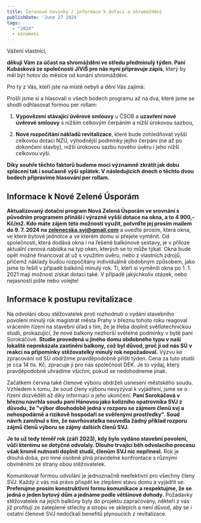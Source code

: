 ```yaml
---
title: Červnové novinky / informace k dotaci a shromáždění
publishDate: 'June 27 2024'
tags:
  - "2024"
  - oznameni
---
```


Vážení vlastníci,

**děkuji Vám za účast na shromáždění ve středu předminulý týden. Paní Kubásková ze společnosti JiViŠ pro nás nyní připravuje zápis**, který by měl být hotov do měsíce od konání shromáždění.

Pro ty z Vás, kteří jste na místě nebyli a dění Vás zajímá:

Prošli jsme si a hlasovali o všech bodech programu až na dva, které jsme se shodli odhlasovat formou per rollam:

1) **Vypovězení stávající úvěrové smlouvy** u ČSOB a **uzavření nové úvěrové smlouvy** s nižším celkovým čerpáním a nižší úrokovou sazbou,

2) **Nové rozpočítání nákladů revitalizace**, které bude zohledňovat vyšší celkovou dotaci NZÚ, výhodnější podmínky jejího čerpání (ne až po dokončení stavby), nižší úrokovou sazbu nového úvěru i jeho nižší celkovou výši.

**Díky souhře těchto faktorů budeme moci významně zkrátit jak dobu splácení tak i současně výši splátek. V následujících dnech o těchto dvou bodech připravíme hlasování per rollam.**

## Informace k Nové Zelené Úsporám

**Aktualizovaný dotační program Nová Zelená Úsporám ve srovnání s původním programem přináší i výrazně vyšší dotace na okna, a to 4 900,- Kč/m2. Kdo máte zájem této možnosti využít, potvrďte jej prosím mailem do 9. 7. 2024 na zelenecska.svj@gmail.com** a uveďte prosím, která okna, ve které bytové jednotce a ve kterém domu si přejete vyměnit. Od společnosti, která dodává okna i na řešené balkónové sestavy, je v příloze aktuální cenová nabídka na typ oken, kterých se to může týkat. Okna bude opět možné financovat ať už s využitím úvěru, nebo z vlastních zdrojů, přičemž náklady budou rozpočítány individuálně obdobným způsobem, jako jsme to řešili v případě balkónů minulý rok. Ti, kteří si vyměnili okna po 1. 1. 2021 mají možnost získat dotaci také. V případě jakýchkoliv otázek, nebo nejasností pište nebo volejte!

## Informace k postupu revitalizace

Na odvolání obou stěžovatelek proti rozhodnutí o vydání stavebního povolení minulý rok magistrát města Prahy v březnu tohoto roku reagoval vrácením řízení na stavební úřad s tím, že je třeba doplnit světlotechnickou studii, prokazující, že nové balkony nezhorší světelné podmínky v bytě paní Sorokáčové. **Studie provedená u jiného domu obdobného typu v naší lokalitě neprokázala zastínění balkony, což byl důvod, proč ji od nás SÚ v reakci na připomínky stěžovatelky minulý rok nepožadoval.** Výzvu ke zpracování od SÚ obdržíme pravděpodobně příští týden. Cena za tuto studii je cca 14 tis. Kč, zpracuje ji pro nás společnost DEK. Je to výdaj, který pravděpodobně uhradíme všichni, pokud se nedohodneme jinak.

Začátkem června také členové výboru obdrželi usnesení městského soudu. Vzhledem k tomu, že soud členy výboru nevyzýval k vyjádření, jsme se o řízení dozvěděli až díky informaci o jeho ukončení. **Paní Sorokáčová v březnu navrhla soudu paní Hánovou jako kolizního opatrovníka SVJ z důvodu, že "výbor dlouhodobě jedná v rozporu se zájmem členů svj a nehospodárně a rizikově hospodaří se svěřenými prostředky". Soud návrh zamítnul s tím, že navrhovatelka neuvedla žádný příklad rozporu zájmů členů výboru se zájmy dalších členů SVJ.**

**Je to už tedy téměř rok (září 2023), kdy bylo vydáno stavební povolení, vůči kterému se dotyčné odvolaly. Dlouho trvající běh odvolacího procesu však kromě nutnosti doplnit studii, členům SVJ nic nepřinesl.** Rok je dlouhá doba, pro mne osobně plná pravidelné konfrontace s různými obviněními ze strany obou stěžovatelek.

Komunikovat formou odvolání je jednoznačně neefektivní pro všechny členy SVJ. Každý z vás má právo přispět ke zlepšení stavu domu a vyjádřit se. **Preferujme prosím konstruktivní formu komunikace a respektujme, že se jedná o jeden bytový dům a jednáme podle většinové dohody.** Požadavky stěžovatelek na jejich balkóny byly do projektu zapracovány, někteří z vás již profitují ze zateplené střechy a stropu ve sklepích a není důvod, aby se i ostatní členové SVJ nedočkali benefitů plynoucích z revitalizace.
